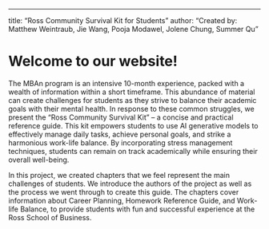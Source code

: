 ---
title: "Ross Community Survival Kit for Students"
author: "Created by: Matthew Weintraub, Jie Wang, Pooja Modawel, Jolene Chung, Summer Qu"


# Welcome to our website!

The MBAn program is an intensive 10-month experience, packed with a wealth of information within a short timeframe. This abundance of material can create challenges for students as they strive to balance their academic goals with their mental health. In response to these common struggles, we present the "Ross Community Survival Kit" -- a concise and practical reference guide. This kit empowers students to use AI generative models to effectively manage daily tasks, achieve personal goals, and strike a harmonious work-life balance. By incorporating stress management techniques, students can remain on track academically while ensuring their overall well-being.

In this project, we created chapters that we feel represent the main challenges of students. We introduce the authors of the project as well as the process we went through to create this guide. The chapters cover information about Career Planning, Homework Reference Guide, and Work-life Balance, to provide students with fun and successful experience at the Ross School of Business.


